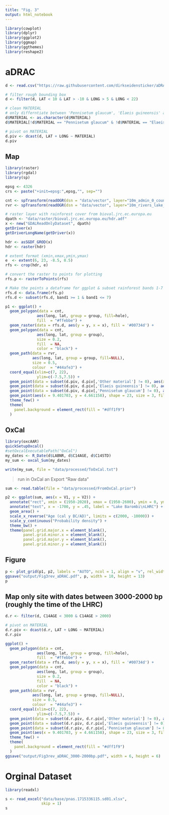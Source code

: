 ```yaml
---
title: "Fig. 3"
output: html_notebook
---
```


```r
library(cowplot)
library(dplyr)
library(ggplot2)
library(ggmap)
library(ggthemes)
library(reshape2)
```

# aDRAC

```r
d <- read.csv("https://raw.githubusercontent.com/dirkseidensticker/aDRAC/master/data/aDRAC.csv")

# filter rough bounding box
d <- filter(d, LAT < 10 & LAT > -10 & LONG > 5 & LONG < 22)

# clean MATERIAL
# only differntiate between 'Pennisetum glaucum', 'Elaeis guineensis' and others
d$MATERIAL <- as.character(d$MATERIAL)
d$MATERIAL[!d$MATERIAL == "Pennisetum glaucum" & !d$MATERIAL == "Elaeis guineensis"] = "Other material"

# pivot on MATERIAL
d.piv <- dcast(d, LAT + LONG ~ MATERIAL)
d.piv
```

## Map

```r
library(raster)
library(rgdal)
library(sp)

epsg <- 4326
crs <- paste("+init=epsg:",epsg,"", sep="")

cnt <- spTransform(readOGR(dsn = "data/vector", layer="10m_admin_0_countries", verbose = FALSE), CRS( crs))
rvr <- spTransform(readOGR(dsn = "data/vector", layer="10m_rivers_lake_centerlines", verbose = FALSE), CRS(crs))

# raster layer with rainforest cover from bioval.jrc.ec.europa.eu
dpath <- "data/raster/bioval.jrc.ec.europa.eu/hdr.adf"
x <- new("GDALReadOnlyDataset", dpath)
getDriver(x)
getDriverLongName(getDriver(x))

hdr <- asSGDF_GROD(x)
hdr <- raster(hdr)

# extent format (xmin,xmax,ymin,ymax)
e  <- extent(6, 23, -8.5, 8.5) 
rfs <- crop(hdr, e) 

# convert the raster to points for plotting
rfs.p <- rasterToPoints(rfs)

# Make the points a dataframe for ggplot & subset rainforest bands 1-7
rfs.d <- data.frame(rfs.p)
rfs.d <- subset(rfs.d, band1 >= 1 & band1 <= 7)
```

```r
p1 <- ggplot() + 
  geom_polygon(data = cnt, 
              aes(long, lat, group = group, fill=hole),
              fill  = "#ffebbe") + 
  geom_raster(data = rfs.d, aes(y = y, x = x), fill = '#00734d') + 
  geom_polygon(data = cnt, 
              aes(long, lat, group = group),
              size = 0.2, 
              fill  = NA,  
              color = "black") + 
  geom_path(data = rvr, 
            aes(long, lat, group = group, fill=NULL),
            size = 0.5,   
            colour  = "#44afe3") + 
  coord_equal(xlim=c(7, 22),
              ylim=c(-7.5,7.5)) + 
  geom_point(data = subset(d.piv, d.piv[,'Other material'] != 0), aes(x = LONG, y = LAT), shape = 21, fill = 'black', size = 3, color = "white") + 
  geom_point(data = subset(d.piv, d.piv[,'Elaeis guineensis'] != 0), aes(x = LONG, y = LAT), shape = 21, fill = 'orange', size = 3, color = "white") + 
  geom_point(data = subset(d.piv, d.piv[,'Pennisetum glaucum'] != 0), aes(x = LONG, y = LAT), shape = 21, fill = 'red', size = 3, color = "white") + 
  geom_point(aes(x = 9.401703, y = 4.661158), shape = 23, size = 3, fill = 'yellow') + 
  theme_few() + 
  theme(
    panel.background = element_rect(fill = "#dff1f9")
  )
```

## OxCal

```r
library(oxcAAR)
quickSetupOxcal()
#setOxcalExecutablePath("OxCal")
my_dates <- R_Date(d$LABNR, d$C14AGE, d$C14STD)
my_sum <- oxcal_Sum(my_dates)

write(my_sum, file = "data/processed/ToOxCal.txt")
```

> run in OxCal an Export "Raw data"

```r
sum <- read.table(file = "data/processed/FromOxCal.prior")

p2 <- ggplot(sum, aes(x = V1, y = V2)) + 
  annotate("rect", xmin = (1950-2020), xmax = (1950-2600), ymin = 0, ymax = .55, fill = 'orange') + 
  annotate("text", x = -1700, y = .45, label = "Lake Barombi\nLHRC") + 
  geom_area() + 
  scale_x_reverse("Age (cal y BC/AD)", limits = c(2000, -10000)) +
  scale_y_continuous("Probability density") + 
  theme_bw() + 
  theme(panel.grid.major.x = element_blank(), 
        panel.grid.minor.x = element_blank(),
        panel.grid.major.y = element_blank(),
        panel.grid.minor.y = element_blank())
```

## Figure


```r
p <- plot_grid(p1, p2, labels = "AUTO", ncol = 1, align = "v", rel_widths = c(1, 1), rel_heights = c(3, 1))
ggsave("output/Fig3rev_aDRAC.pdf", p, width = 10, height = 13)
p
```

## Map only site with dates between 3000-2000 bp (roughly the time of the LHRC)

```r
d.r <- filter(d, C14AGE < 3000 & C14AGE > 2000)

# pivot on MATERIAL
d.r.piv <- dcast(d.r, LAT + LONG ~ MATERIAL)
d.r.piv
```

```r
ggplot() + 
  geom_polygon(data = cnt, 
              aes(long, lat, group = group, fill=hole),
              fill  = "#ffebbe") + 
  geom_raster(data = rfs.d, aes(y = y, x = x), fill = '#00734d') + 
  geom_polygon(data = cnt, 
              aes(long, lat, group = group),
              size = 0.2, 
              fill  = NA,  
              color = "black") + 
  geom_path(data = rvr, 
            aes(long, lat, group = group, fill=NULL),
            size = 0.5,   
            colour  = "#44afe3") + 
  coord_equal(xlim=c(7, 22),
              ylim=c(-7.5,7.5)) + 
  geom_point(data = subset(d.r.piv, d.r.piv[,'Other material'] != 0), aes(x = LONG, y = LAT), shape = 21, fill = 'black', size = 3, color = "white") + 
  geom_point(data = subset(d.r.piv, d.r.piv[,'Elaeis guineensis'] != 0), aes(x = LONG, y = LAT), shape = 21, fill = 'orange', size = 3, color = "white") + 
  geom_point(data = subset(d.r.piv, d.r.piv[,'Pennisetum glaucum'] != 0), aes(x = LONG, y = LAT), shape = 21, fill = 'red', size = 3, color = "white") + 
  geom_point(aes(x = 9.401703, y = 4.661158), shape = 23, size = 3, fill = 'yellow') + 
  theme_few() + 
  theme(
    panel.background = element_rect(fill = "#dff1f9")
  )
ggsave("output/Fig3rev_aDRAC_3000-2000bp.pdf", width = 6, height = 6)
```

# Orginal Dataset

```r
library(readxl)

s <- read_excel("data/base/pnas.1715336115.sd01.xlsx", 
                skip = 1)
s
```


